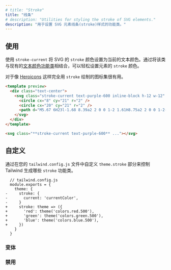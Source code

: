 ```yaml
---
# title: "Stroke"
title: "线条"
# description: "Utilities for styling the stroke of SVG elements."
description: "用于设置 SVG 元素线条(stroke)样式的功能类。"
---
```




<!-- ## Usage -->
## 使用

<!-- Use `stroke-current` to set the stroke color of an SVG to the current text color. This makes it easy to set an element's stroke color by combining this class with an existing [text color utility](/docs/text-color). -->

<!-- Useful for styling icon sets like [Heroicons](http://heroicons.com/) that are drawn entirely with strokes. -->
使用 `stroke-current` 将 SVG 的 `stroke` 颜色设置为当前的文本颜色。通过将该类与现有的[文本颜色功能类](/docs/text-color)相结合，可以轻松设置元素的 `stroke` 颜色。

对于像 [Heroicons](http://heroicons.com/) 这样完全用 `stroke` 绘制的图标集很有用。

```html purple
<template preview>
  <div class="text-center">
    <svg class="stroke-current text-purple-600 inline-block h-12 w-12" viewBox="0 0 24 24" xmlns="http://www.w3.org/2000/svg" fill="none" stroke-width="2" stroke-linecap="round" stroke-linejoin="round">
      <circle cx="8" cy="21" r="2" />
      <circle cx="20" cy="21" r="2" />
      <path d="M5.67 6H23l-1.68 8.39a2 2 0 0 1-2 1.61H8.75a2 2 0 0 1-2-1.74L5.23 2.74A2 2 0 0 0 3.25 1H1" />
    </svg>
  </div>
</template>

<svg class="**stroke-current text-purple-600** ..."></svg>
```

<!-- ## Customizing -->
## 自定义

<!-- Control which stroke utilities Tailwind generates by customizing the `theme.stroke` section in your `tailwind.config.js` file: -->
通过在您的 `tailwind.config.js` 文件中自定义 `theme.stroke` 部分来控制 Tailwind 生成哪些 `stroke` 功能类。

```diff-js
  // tailwind.config.js
  module.exports = {
    theme: {
-     stroke: {
-       current: 'currentColor',
-     }
+     stroke: theme => ({
+       'red': theme('colors.red.500'),
+       'green': theme('colors.green.500'),
+       'blue': theme('colors.blue.500'),
+     })
    }
  }
```

<!-- ### Variants -->
### 变体

<Variants plugin="stroke" />

<!-- ### Disabling -->
### 禁用

<Disabling plugin="stroke" />
